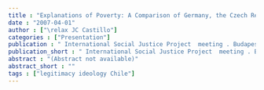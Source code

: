```yaml
---
title : "Explanations of Poverty: A Comparison of Germany, the Czech Republic and Chile"
date : "2007-04-01"
author : ["\relax JC Castillo"]
categories : ["Presentation"]
publication : " International Social Justice Project  meeting . Budapest, Social Sciences Faculty, Eötvös Loránd University"
publication_short : " International Social Justice Project  meeting . Budapest, Social Sciences Faculty, Eötvös Loránd University"
abstract : "(Abstract not available)"
abstract_short : ""
tags : ["legitimacy ideology Chile"]
---
```

